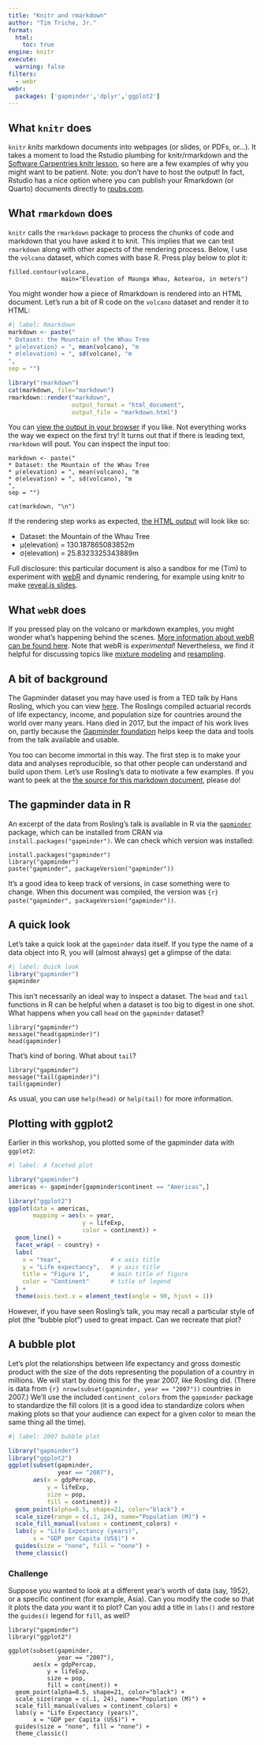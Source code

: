```yaml
---
title: "Knitr and rmarkdown"
author: "Tim Triche, Jr."
format: 
  html:
    toc: true
engine: knitr
execute:
  warning: false
filters:
  - webr
webr:
  packages: ['gapminder','dplyr','ggplot2']
---
```


## What `knitr` does

`knitr` _knits_ markdown documents into webpages (or slides, or PDFs, or...). 
It takes a moment to load the Rstudio plumbing for knitr/rmarkdown and the 
[Software Carpentries knitr lesson](https://swcarpentry.github.io/r-novice-gapminder/14-knitr-markdown.html), so here are a few examples of why you might want 
to be patient. Note: you don't have to host the output! In fact, Rstudio has a 
nice option where you can publish your Rmarkdown (or Quarto) documents directly 
to [rpubs.com](https://rpubs.com/ttriche/1011627).

## What `rmarkdown` does

`knitr` calls the `rmarkdown` package to process the chunks of code and markdown
that you have asked it to knit.  This implies that we can test `rmarkdown` along
with other aspects of the rendering process. Below, I use the `volcano` dataset,
which comes with base R. Press play below to plot it:

```webr-r
filled.contour(volcano, 
               main="Elevation of Maunga Whau, Aotearoa, in meters")
```

You might wonder how a piece of Rmarkdown is rendered into an HTML document.
Let's run a bit of R code on the `volcano` dataset and render it to HTML:

```r
#| label: Rmarkdown
markdown <- paste("
* Dataset: the Mountain of the Whau Tree
* μ(elevation) = ", mean(volcano), "m
* σ(elevation) = ", sd(volcano), "m
",
sep = "")

library("rmarkdown")
cat(markdown, file="markdown")
rmarkdown::render("markdown", 
                  output_format = "html_document", 
                  output_file = "markdown.html")
```

You can [view the output in your browser](markdown.html) if you like.
Not everything works the way we expect on the first try! It turns out that if
there is leading text, `rmarkdown` will pout. You can inspect the input too:

```webr-r
markdown <- paste("
* Dataset: the Mountain of the Whau Tree
* μ(elevation) = ", mean(volcano), "m
* σ(elevation) = ", sd(volcano), "m
",
sep = "")

cat(markdown, "\n")
```

If the rendering step works as expected, [the HTML output](markdown.html) 
will look like so:

* Dataset: the Mountain of the Whau Tree
* μ(elevation) = 130.187865083852m
* σ(elevation) = 25.8323325343889m

Full disclosure: this particular document is also a sandbox for me (Tim)
to experiment with <a href="https://docs.r-wasm.org/webr/latest/">webR</a>
and dynamic rendering, for example using knitr to make
<a href="/slides/webR/#/knitr">reveal.js slides</a>.

## What `webR` does

If you pressed play on the volcano or markdown examples, you might wonder what's
happening behind the scenes. [More information about webR can be found here](https://docs.r-wasm.org/webr/latest/). Note that webR is  _experimental_!
Nevertheless, we find it helpful for discussing topics like 
[mixture modeling](https://trichelab.github.io/webR/mixtures/)
and 
[resampling](https://trichelab.github.io/webR/germline/).

## A bit of background

The Gapminder dataset you may have used is from a TED talk by Hans Rosling, 
which you can view <a href="https://www.youtube.com/watch?v=hVimVzgtD6w">here</a>. The Roslings compiled actuarial records of life expectancy, income, and
population size for countries around the world over many years. Hans
died in 2017, but the impact of his work lives on, partly because the
<a href="https://www.gapminder.org/about/about-gapminder/history/">Gapminder 
foundation</a> helps keep the data and tools from the talk available and usable.

You too can become immortal in this way. The first step is to make your data and
analyses reproducible, so that other people can understand and build upon them.
Let's use Rosling's data to motivate a few examples. If you want to peek
at the [the source for this markdown document](https://github.com/trichelab/trichelab.github.io/blob/gh-pages/webR/gapminder/Gapminder.qmd), please do!


## The gapminder data in R

An excerpt of the data from Rosling's talk is available in R via the
<a href="https://cran.r-project.org/package=gapminder">`gapminder`</a>
package, which can be installed from CRAN via `install.packages("gapminder")`.
We can check which version was installed:

```webr-r
install.packages("gapminder")
library("gapminder")
paste("gapminder", packageVersion("gapminder"))
```

It's a good idea to keep track of versions, in case something were to change.
When this document was compiled, the version was 
`{r} paste("gapminder", packageVersion("gapminder"))`.


## A quick look

Let's take a quick look at the `gapminder` data itself. If you type the name
of a data object into R, you will (almost always) get a glimpse of the data:

```r
#| label: Quick look 
library("gapminder")
gapminder
```

This isn't necessarily an ideal way to inspect a dataset.  The `head` and `tail`
functions in R can be helpful when a dataset is too big to digest in one shot. 
What happens when you call `head` on the `gapminder` dataset?

```webr-r
library("gapminder")
message("head(gapminder)")
head(gapminder)
```

That's kind of boring. What about `tail`?

```webr-r
library("gapminder")
message("tail(gapminder)")
tail(gapminder)
```

As usual, you can use `help(head)` or `help(tail)` for more information.


## Plotting with ggplot2

Earlier in this workshop, you plotted some of the gapminder data with `ggplot2`:

```r
#| label: A faceted plot

library("gapminder") 
americas <- gapminder[gapminder$continent == "Americas",]

library("ggplot2")
ggplot(data = americas, 
       mapping = aes(x = year, 
                     y = lifeExp, 
                     color = continent)) +
  geom_line() + 
  facet_wrap( ~ country) +
  labs(
    x = "Year",              # x axis title
    y = "Life expectancy",   # y axis title
    title = "Figure 1",      # main title of figure
    color = "Continent"      # title of legend
  ) +
  theme(axis.text.x = element_text(angle = 90, hjust = 1))  

```

However, if you have seen Rosling's talk, you may recall a particular style 
of plot (the "bubble plot") used to great impact.  Can we recreate that plot?


## A bubble plot

Let's plot the relationships between life expectancy and gross domestic product
with the size of the dots representing the population of a country in millions.
We will start by doing this for the year 2007, like Rosling did. (There is data 
from `{r} nrow(subset(gapminder, year == "2007"))` countries in 2007.) We'll use
the included `continent_colors` from the `gapminder` package to standardize the
fill colors (it is a good idea to standardize colors when making plots so that 
your audience can expect for a given color to mean the same thing all the time).

```r
#| label: 2007 bubble plot

library("gapminder")
library("ggplot2")
ggplot(subset(gapminder, 
              year == "2007"), 
       aes(x = gdpPercap, 
           y = lifeExp, 
           size = pop,
           fill = continent)) + 
  geom_point(alpha=0.5, shape=21, color="black") +
  scale_size(range = c(.1, 24), name="Population (M)") +
  scale_fill_manual(values = continent_colors) + 
  labs(y = "Life Expectancy (years)", 
       x = "GDP per Capita (US$)") +
  guides(size = "none", fill = "none") + 
  theme_classic() 

```

### Challenge

Suppose you wanted to look at a different year's worth of data (say, 1952), or
a specific continent (for example, Asia). Can you modify the code so that it
plots the data _you_ want it to plot? Can you add a title in `labs()` and 
restore the `guides()` legend for `fill`, as well?

```webr-r

library("gapminder")
library("ggplot2")

ggplot(subset(gapminder, 
              year == "2007"), 
       aes(x = gdpPercap, 
           y = lifeExp, 
           size = pop,
           fill = continent)) + 
  geom_point(alpha=0.5, shape=21, color="black") +
  scale_size(range = c(.1, 24), name="Population (M)") +
  scale_fill_manual(values = continent_colors) + 
  labs(y = "Life Expectancy (years)", 
       x = "GDP per Capita (US$)") +
  guides(size = "none", fill = "none") + 
  theme_classic()

```
